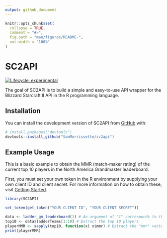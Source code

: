 ```yaml
---
output: github_document
---
```


<!-- README.md is generated from README.Rmd. Please edit that file -->

```r
knitr::opts_chunk$set(
  collapse = TRUE,
  comment = "#>",
  fig.path = "man/figures/README-",
  out.width = "100%"
)
```

# SC2API

<!-- badges: start -->
[![Lifecycle: experimental](https://img.shields.io/badge/lifecycle-experimental-orange.svg)](https://www.tidyverse.org/lifecycle/#experimental)
<!-- badges: end -->

The goal of SC2API is to build a simple and easy-to-use API wrapper for the Blizzard Starcraft II API in the R programming language.

## Installation
You can install the development version of SC2API from [GitHub](https://github.com/) with:

``` r
# install.packages("devtools")
devtools::install_github("SamMorrissette/sc2api")
```
## Example Usage

This is a basic example to obtain the MMR (match-maker rating) of the current top 10 players in the North America Grandmaster leaderboard.

First, you must set your own token in the R environment by supplying your own client ID and client secret. For more information on how to obtain these, visit [Getting Started](https://https://develop.battle.net/documentation/guides/getting-started).

```r
library(SC2API)
```

```r
set_token(get_token("YOUR CLIENT ID", "YOUR CLIENT SECRET"))
```

```r
data <- ladder_gm_leaderboard(1) # An argument of "1" corresponds to the NA ladder.
top10 <- data$ladderTeams[1:10] # Extract the top 10 players
playerMMR <- sapply(top10, function(x) x$mmr) # Extract the "mmr" vector from each player. 
print(playerMMR)
```


